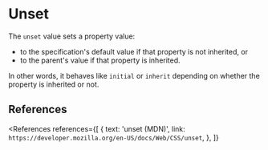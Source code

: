 
# Unset

The `unset` value sets a property value:

- to the specification's default value if that property is not inherited, or
- to the parent's value if that property is inherited.

In other words, it behaves like `initial` or `inherit` depending on whether the property is inherited or not.

## References

<References
  references={[
    {
      text: 'unset (MDN)',
      link: `https://developer.mozilla.org/en-US/docs/Web/CSS/unset`,
    },
  ]}
></References>
